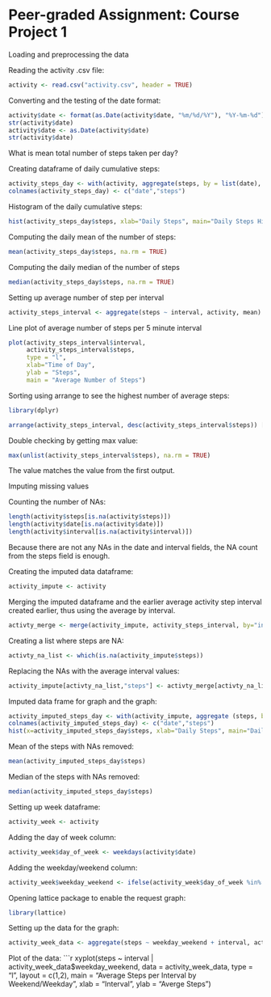 Peer-graded Assignment: Course Project 1
===========================================
  Loading and preprocessing the data

Reading the activity .csv file:
  
```r
activity <- read.csv("activity.csv", header = TRUE)
```

Converting and the testing of the date format:
```r
activity$date <- format(as.Date(activity$date, "%m/%d/%Y"), "%Y-%m-%d")
str(activity$date)
activity$date <- as.Date(activity$date)
str(activity$date)
```

What is mean total number of steps taken per day?

Creating dataframe of daily cumulative steps:
```r
activity_steps_day <- with(activity, aggregate(steps, by = list(date), sum))
colnames(activity_steps_day) <- c("date","steps")
```

Histogram of the daily cumulative steps:
```r
hist(activity_steps_day$steps, xlab="Daily Steps", main="Daily Steps Histogram")
```

Computing the daily mean of the number of steps:
```r
mean(activity_steps_day$steps, na.rm = TRUE)
```

Computing the daily median of the number of steps
```r
median(activity_steps_day$steps, na.rm = TRUE)
```

Setting up average number of step per interval
```r
activity_steps_interval <- aggregate(steps ~ interval, activity, mean)
```

Line plot of average number of steps per 5 minute interval
```r
plot(activity_steps_interval$interval,
     activity_steps_interval$steps, 
     type = "l", 
     xlab="Time of Day", 
     ylab = "Steps",
     main = "Average Number of Steps")
```

Sorting using arrange to see the highest number of average steps:
```r
library(dplyr)

arrange(activity_steps_interval, desc(activity_steps_interval$steps)) [1,]
```
Double checking by getting max value:
```r
max(unlist(activity_steps_interval$steps), na.rm = TRUE)
```
The value matches the value from the first output.

Imputing missing values

Counting the number of NAs:
```r
length(activity$steps[is.na(activity$steps)])
length(activity$date[is.na(activity$date)])
length(activity$interval[is.na(activity$interval)])
```

Because there are not any NAs in the date and interval fields, the NA count from the steps field is enough.


Creating the imputed data dataframe:
```r
activity_impute <- activity
```

Merging the imputed dataframe and the earlier average activity step interval created earlier, thus using the average by interval.
```r
activty_merge <- merge(activity_impute, activity_steps_interval, by="interval")
```

Creating a list where steps are NA:
```r
activty_na_list <- which(is.na(activity_impute$steps))
```
Replacing the NAs with the average interval values:
```r
activity_impute[activty_na_list,"steps"] <- activty_merge[activty_na_list,"steps.y"]
```
Imputed data frame for graph and the graph:
```r
activity_imputed_steps_day <- with(activity_impute, aggregate (steps, by = list(date), sum))
colnames(activity_imputed_steps_day) <- c("date","steps")
hist(x=activity_imputed_steps_day$steps, xlab="Daily Steps", main="Daily Steps Histogram (Imputed)")
```
Mean of the steps with NAs removed:
```r
mean(activity_imputed_steps_day$steps)
```
Median of the steps with NAs removed:
```r
median(activity_imputed_steps_day$steps)
```
Setting up week dataframe:
```r
activity_week <- activity
```
Adding the day of week column:
```r
activity_week$day_of_week <- weekdays(activity$date)
```
Adding the weekday/weekend column:
```r
activity_week$weekday_weekend <- ifelse(activity_week$day_of_week %in% c("Saturday","Sunday"), "Weekend","Weekday")
```
Opening lattice package to enable the request graph:
```r
library(lattice)
```
Setting up the data for the graph:
```r
activity_week_data <- aggregate(steps ~ weekday_weekend + interval, activity_week, mean)
```

Plot of the data:
```r
xyplot(steps ~ interval | activity_week_data$weekday_weekend,
       data = activity_week_data,
       type = "l",
       layout = c(1,2),
       main = "Average Steps per Interval by Weekend/Weekday",
       xlab = "Interval",
       ylab = "Averge Steps")